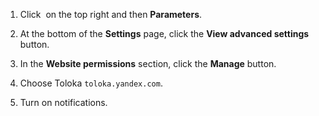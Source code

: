 1. Click <img src="https://tlk-infra-front.azureedge.net/portal-static/uploaded/images/1676733323602/1676733323602_original_svg.svg" alt="" /> on the top right and then **Parameters**.

1. At the bottom of the **Settings** page, click the **View advanced settings** button.

1. In the **Website permissions** section, click the **Manage** button.

1. Choose Toloka `toloka.yandex.com`.

1. Turn on notifications.
